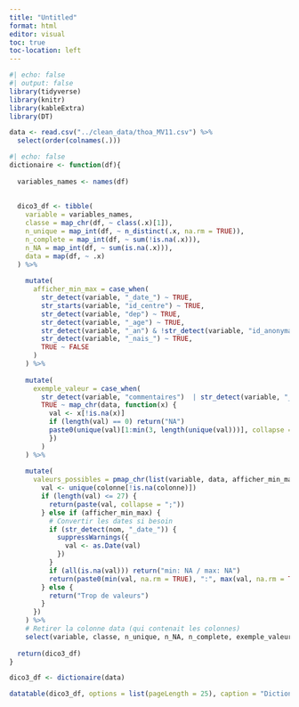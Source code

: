 ```yaml
---
title: "Untitled"
format: html
editor: visual
toc: true
toc-location: left
---
```


```r
#| echo: false
#| output: false
library(tidyverse)
library(knitr)
library(kableExtra)
library(DT)

data <- read.csv("../clean_data/thoa_MV11.csv") %>% 
  select(order(colnames(.)))
```

```r
#| echo: false
dictionaire <- function(df){
  
  variables_names <- names(df)
  
  
  dico3_df <- tibble(
    variable = variables_names,
    classe = map_chr(df, ~ class(.x)[1]),
    n_unique = map_int(df, ~ n_distinct(.x, na.rm = TRUE)),
    n_complete = map_int(df, ~ sum(!is.na(.x))),
    n_NA = map_int(df, ~ sum(is.na(.x))),
    data = map(df, ~ .x)
  ) %>% 
    
    mutate(
      afficher_min_max = case_when(
        str_detect(variable, "_date_") ~ TRUE,
        str_starts(variable, "id_centre") ~ TRUE,
        str_detect(variable, "dep") ~ TRUE,
        str_detect(variable, "_age") ~ TRUE,
        str_detect(variable, "_an") & !str_detect(variable, "id_anonymat") ~ TRUE,
        str_detect(variable, "_nais_") ~ TRUE,
        TRUE ~ FALSE
      )
    ) %>% 
    
    mutate(
      exemple_valeur = case_when(
        str_detect(variable, "commentaires")  | str_detect(variable, "_autre") ~ "Non affiché",
        TRUE ~ map_chr(data, function(x) {
          val <- x[!is.na(x)]
          if (length(val) == 0) return("NA")
          paste0(unique(val)[1:min(3, length(unique(val)))], collapse = ", ")
          })
        )
    ) %>%
    
    mutate(
      valeurs_possibles = pmap_chr(list(variable, data, afficher_min_max), function(nom, colonne, afficher_min_max) {
        val <- unique(colonne[!is.na(colonne)])
        if (length(val) <= 27) {
          return(paste(val, collapse = ";"))
        } else if (afficher_min_max) {
          # Convertir les dates si besoin
          if (str_detect(nom, "_date_")) {
            suppressWarnings({
              val <- as.Date(val)
            })
          }
          if (all(is.na(val))) return("min: NA / max: NA")
          return(paste0(min(val, na.rm = TRUE), ":", max(val, na.rm = TRUE)))
        } else {
          return("Trop de valeurs")
        }
      })
    ) %>%
    # Retirer la colonne data (qui contenait les colonnes)
    select(variable, classe, n_unique, n_NA, n_complete, exemple_valeur, valeurs_possibles)
  
  return(dico3_df)
}

dico3_df <- dictionaire(data)

datatable(dico3_df, options = list(pageLength = 25), caption = "Dictionnaire interactif")
```
